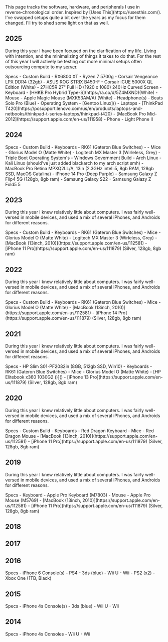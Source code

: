 <Collapse title="What is this?">
This page tracks the software, hardware, and peripherals I use in reverse‑chronological order.
Inspired by [Uses This](https://usesthis.com/). I've swapped setups quite a bit over the years as 
my focus for them changed. I'll try to shed some light on that as well. 
</Collapse>


2025
---
<Box>During this year I have been focused on the clarification of my life. Living with intention, and the minimalizing of things it takes to do that. For the 
rest of this year I will actively be testing out more minimal setups often outsourcing compute to my [server]().</Box>

<Box>
Specs 
- Custom Build
    - RX6800 XT
    - Ryzen 7 5700g
    - Corsair Vengeance LPX DDR4 (32gb)
    - ASUS ROG STRIX B450-F
    - Corsair iCUE 5000X QL Edition (White)
    - 27HC5R 27" Full HD (1920 x 1080) 240Hz Curved Screen
- Keyboard
    - [HHKB Pro Hybrid Type-S](https://a.co/d/5Z4MXND)(White)
- Mouse
    - Apple Magic Mouse (MXK53AM/A) (White)
- Headphone(s)
    - Beats Solo Pro (Blue)
- Operating System
    - [Gentoo Linux]()
- Laptops
    - [ThinkPad T420](https://pcsupport.lenovo.com/us/en/products/laptops-and-netbooks/thinkpad-t-series-laptops/thinkpad-t420)
    - [MacBook Pro Mid-2012](https://support.apple.com/en-us/111958)
- Phone 
    - Light Phone II
</Box>

2024
---

<Box>
Specs 
- Custom Build
- Keyboards
    - RK61 (Gateron Blue Switches)
    - 
- Mice
    - Glorius Model O (Matte White)
    - Logitech MX Master 3 (Wirleless, Grey)
- Triple Boot Operating System's 
    - Windows Government Build 
    - Arch Linux
    - Kali Linux (should've just added blackarch to my arch script smh)
- MacBook Pro Retina MPXQ2LL/A, 13in (2.3GHz intel i5, 8gb RAM, 128gb SSD, MacOS Catalina)
- iPhone 14 Pro (Deep Purple)
- Samsung Galaxy Z Flip4 5G (128gb, 8gb ram)
- Samsung Galaxy S22
- Samsung Galazy Z Fold5 5
</Box>

<Collapse title="View Setup"><BasicVideo 
  src="https://dweb.link/ipfs/bafybeidqoae5qrdxwyhh5onnoq5mqyb34v7sprhbuw4ytiwh727vcd4tgm"
  alt="setup 2024"
/></Collapse>

2023
---
<Box>During this year I knew relatively little about computers. I was fairly well-versed in mobile devices, and used a mix 
of several iPhones, and Androids for different reasons.</Box>

<Box>
Specs 
- Custom Build
- Keyboards
    - RK61 (Gateron Blue Switches)
- Mice
    - Glorius Model O (Matte White)
    - Logitech MX Master 3 (Wirleless, Grey)
- [MacBook (13inch, 2010)](https://support.apple.com/en-us/112581)
- [iPhone 11 Pro](https://support.apple.com/en-us/111879) (Silver, 128gb, 8gb ram)
</Box>

<Collapse title="View Setup"><BasicVideo 
  src="https://dweb.link/ipfs/bafybeidqoae5qrdxwyhh5onnoq5mqyb34v7sprhbuw4ytiwh727vcd4tgm"
  alt="setup 2024"
/></Collapse>

2022
---
<Box>During this year I knew relatively little about computers. I was fairly well-versed in mobile devices, and used a mix 
of several iPhones, and Androids for different reasons.</Box>

<Box>
Specs 
- Custom Build
- Keyboards
    - RK61 (Gateron Blue Switches)
- Mice
    - Glorius Model O (Matte White)
- [MacBook (13inch, 2010)](https://support.apple.com/en-us/112581)
- [iPhone 14 Pro](https://support.apple.com/en-us/111879) (Silver, 128gb, 8gb ram)
</Box>

<Collapse title="View Setup"><BasicVideo 
  src="https://dweb.link/ipfs/bafybeidqoae5qrdxwyhh5onnoq5mqyb34v7sprhbuw4ytiwh727vcd4tgm"
  alt="setup 2024"
/></Collapse>

2021
---
<Box>During this year I knew relatively little about computers. I was fairly well-versed in mobile devices, and used a mix 
of several iPhones, and Androids for different reasons.</Box>

<Box>
Specs 
- HP Slim S01-PF2082in (8GB, 512gb SSD, Win10)
- Keyboards
    - RK61 (Gateron Blue Switches)
- Mice
    - Glorius Model O (Matte White)
- [HP Elitebook x360 1030G2 ()]()
- [iPhone 13 Pro](https://support.apple.com/en-us/111879) (Silver, 128gb, 8gb ram)
</Box>

<Collapse title="View Setup"><BasicVideo 
  src="https://dweb.link/ipfs/bafybeidqoae5qrdxwyhh5onnoq5mqyb34v7sprhbuw4ytiwh727vcd4tgm"
  alt="setup 2024"
/></Collapse>

2020
---
<Box>During this year I knew relatively little about computers. I was fairly well-versed in mobile devices, and used a mix 
of several iPhones, and Androids for different reasons.</Box>

<Box>
Specs 
- Custom Build
- Keyboards
    - Red Dragon Keyboard
- Mice
    - Red Dragon Mouse
- [MacBook (13inch, 2010)](https://support.apple.com/en-us/112581)
- [iPhone 11 Pro](https://support.apple.com/en-us/111879) (Silver, 128gb, 8gb ram)
</Box>

<Collapse title="View Setup"><BasicVideo 
  src="https://dweb.link/ipfs/bafybeidqoae5qrdxwyhh5onnoq5mqyb34v7sprhbuw4ytiwh727vcd4tgm"
  alt="setup 2024"
/></Collapse>

2019
---
<Box>During this year I knew relatively little about computers. I was fairly well-versed in mobile devices, and used a mix 
of several iPhones, and Androids for different reasons.</Box>

<Box>
Specs 
- Keyboard
    - Apple Pro Keyboard (M7803)
- Mouse
    - Apple Pro Mouse (M5769)
- [MacBook (13inch, 2010)](https://support.apple.com/en-us/112581)
- [iPhone 11 Pro](https://support.apple.com/en-us/111879) (Silver, 128gb, 8gb ram)
</Box>

<Collapse title="View Setup"><BasicVideo 
  src="https://dweb.link/ipfs/bafybeidwsyg64jqvjyez6ccmt4tydnm5r74eq5tuude663m6czxr3wsuna"
  alt="setup 2019"
/></Collapse>

2018
---


2017
---

2016
---

<Box>
Specs 
- iPhone 6
Console(s)
- PS4
- 3ds (blue)
- Wii U 
- Wii 
- PS2 (x2)
- Xbox One (1TB, Black)
</Box>

2015
---

<Box>
Specs 
- iPhone 4s
Console(s)
- 3ds (blue)
- Wii U 
- Wii
</Box>


2014
---

<Box>
Specs 
- iPhone 4s  
Consoles  
- Wii U 
- Wii
</Box>